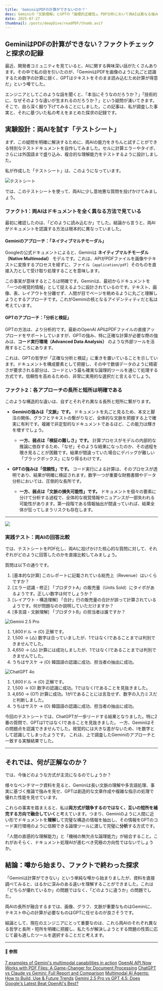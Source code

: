 ```yaml
---
title: 'GeminiはPDFの計算ができないのか？'
desc: Geminiの「文脈理解」とGPTの「論理的正確性」。PDF分析において両AIは異なる強みを持ちます。実際のテスト結果を通じて両者の違いを明確に比較し、最適な活用戦略を提示します。
date: 2025-07-27
thumbnail: /posts/deepDive/readPDF/thumb.avif
---
```


## GeminiはPDFの計算ができない？ファクトチェックと探求の記録

最近、開発者コミュニティを見ていると、AIに関する興味深い話がたくさんあります。その中で私の目を引いたのが、「GeminiはPDFを画像のように丸ごと認識するため数字の計算に弱く、GPTはテキストをそのまま読み込むため計算が得意だ」という噂でした。

エンジニアとしてこのような話を聞くと、「本当にそうなのだろうか？」「技術的に、なぜそのような違いが生まれるのだろうか？」という疑問が湧いてきます。そこで、自ら深く掘り下げてみることにしました。この記事は、私が調査した事実と、それに基づいた私の考えをまとめた探求の記録です。

## 実験設計：両AIを試す「テストシート」

まず、この疑問を明確に解決するために、両AIの能力をきちんと試すことができる特別なテストドキュメントを自作してみました。セルに計算エラーやタイポ、さらには外国語まで盛り込み、複合的な理解能力をテストするように設計しました。

私が作成した「テストシート」は、このようになっています。

![テストシート](/posts/deepDive/readPDF/sheet.avif)

では、このテストシートを使って、両AIに少し意地悪な質問を投げかけてみましょう。

### ファクト1：両AIはドキュメントを全く異なる方法で見ている

最初に確認したのは、「どのように読み込むか」でした。結論から言うと、両AIがドキュメントを認識する方法は根本的に異なっていました。

#### Geminiのアプローチ：「ネイティブマルチモーダル」

Googleの公式ドキュメントによると、Geminiは **ネイティブマルチモーダル（Native Multimodal）** モデルです。これは、APIがPDFファイルを画像やテキストに変換するプロセスを経ずに、ファイル（`application/pdf`）そのものを直接入力として受け取り処理することを意味します。

この事実が意味するところは明確です。Geminiは、最初からドキュメントを「一つの視覚的情報」として捉えるように設計されているのです。テキスト、画像、表、レイアウトを分離せず、人間が目でページを眺めるように丸ごと理解しようとするアプローチです。これがGeminiの核となるアイデンティティだと私は考えています。

#### GPTのアプローチ：「分析と検証」

GPTの方法は、より分析的です。最新のOpenAI APIはPDFファイルの直接アップロードをサポートしていますが、GPTの強み、特に正確な計算が必要な際の強みは、**コード実行環境（Advanced Data Analysis）** のような外部ツールを活用するところにあります。

これは、GPTの哲学が「正確な分析と検証」に重きを置いていることを示しています。ドキュメントを構成要素として把握し、その中で数値データのように精密さが要求される部分は、コードという最も確実な論理的ツールを通じて処理する方式です。信頼性を高めるための、非常に実用的な選択だと言えるでしょう。

### ファクト2：各アプローチの長所と短所は明確である

このような構造的な違いは、自ずとそれぞれ異なる長所と短所に繋がります。

* **Geminiの強みは「文脈」です。** ドキュメントを丸ごと見るため、本文と脚注の関係、グラフとテキストの繋がりなど、全体的な文脈を把握する上で確実に有利です。複雑で非定型的なドキュメントであるほど、この能力は輝きを増すでしょう。
	* **一方、弱点は「検証の難しさ」です。** 計算プロセスがモデルの内部的な推論に依存するため、「なぜ」そのような結果になったのか、その過程を覗き見ることが困難です。結果が間違っていた場合にデバッグが難しい「ブラックボックス」になり得るわけです。

* **GPTの強みは「信頼性」です。** コード実行による計算は、そのプロセスが透明であり、結果が明確に検証されます。数字一つが重要な財務書類やデータ分析においては、圧倒的な長所です。
	* **一方、弱点は「文脈の損失可能性」です。** ドキュメントを個々の要素に分けて分析する過程で、全体的な視覚情報やニュアンスが一部失われる可能性があります。第一段階である情報抽出が間違っていれば、結果全体が狂ってしまうリスクも存在します。

---
![](/posts/deepDive/readPDF/geminivsgpt.avif)
### 実践テスト：両AIの回答比較

では、テストシートをPDF化し、両AIに投げかけた核心的な質問に対して、それぞれがどのように回答したのかを直接比較してみましょう。

質問は以下の通りです。
1. [基本的な計算] このレポートに記載されている総売上（Revenue）はいくらですか？
2. [エラー認識・修正] 「プロダクトA」の販売量（Units Sold）にタイポがあるようです。正しい数字は何でしょうか？
3. [レイアウト・構造理解] 「合計」行の販売量の合計が誤って計算されているようです。何が問題なのか説明していただけますか？
4. [多言語・文脈理解] 「プロダクトB」の担当者は誰ですか？

![Gemini 2.5 Pro](/posts/deepDive/readPDF/gemini.avif)
1. 1,800ドル -> (O) 正解です。
2. 1,500 -> (△) 数字は合っていましたが、1ではなくIであることまでは判別できませんでした。
3. 4,650 -> (△) 計算には成功しましたが、1ではなくIであることまでは判別できませんでした。
4. うちはサスケ -> (O) 韓国語の認識に成功、担当者の抽出に成功。

![ChatGPT 4o](/posts/deepDive/readPDF/gpt.avif)
1. 1,800ドル -> (O) 正解です。
2. 1,500 -> (O) 数字の認識に成功。1ではなくIであることを見抜きました。
3. 4,650 -> (O?) 計算に成功。1がIであることには言及せず、数字の入力ミスだと判断しました。
4. うちはサスケ -> (O) 韓国語の認識に成功、担当者の抽出に成功。

今回のテストシートでは、ChatGPTが一歩リードする結果となりました。特に2番の質問で、GPTは1ではなくIであることを見抜きました。
一方、Geminiはその問題点を認識できませんでした。視覚的には大きな差がないため、Iを数字として認識してしまったようです。
これは、上で調査したGeminiのアプローチと一致する実験結果でした。

---

## それでは、何が正解なのか？

では、今後どのような方式が主流になるのでしょうか？

様々なベンチマーク資料を見ると、Geminiは長い文脈の理解や多言語処理、事実に基づく推論で強みを見せ、GPTは創造的な文章作成や複雑な指示の処理で優れた性能を見せています。

これらの事実を踏まえると、私は**両方式が競争するのではなく、互いの短所を補完する方向で融合していく**と考えています。つまり、Geminiのように人間に近い形でドキュメントを**理解**して完璧な構造の情報を抽出し、その情報をGPTのコード実行環境のように信頼できる論理ツールに渡して完璧に**分析**する方式です。

「人間の直感的な理解能力」と「機械の無欠点な論理能力」が結合すること。これがおそらく、ドキュメント処理AIが進むべき究極の方向性ではないでしょうか。

## 結論：噂から始まり、ファクトで終わった探求

「Geminiは計算ができない」という単純な噂から始まりましたが、資料を直接調べてみると、はるかに深みのある違いを理解することができました。これは「どちらが優れているか」の問題ではなく、「どのように違うか」の問題でした。

両AIの長所が融合するまでは、画像、グラフ、文脈が重要なものはGeminiに、テキスト中心の計算が必要なものはGPTに任せるのが良さそうです。

結論として、現在のエンジニアにとって重要なのは、これら両AIのそれぞれ異なる哲学と長所・短所を明確に把握し、私たちが解決しようとする問題の性質に応じて最も適したツールを選択することだと考えます。

---
#### 🔗 参照
[7 examples of Gemini's multimodal capabilities in action](https://developers.googleblog.com/en/7-examples-of-geminis-multimodal-capabilities-in-action/)
[OpenAI API Now Works with PDF Files: A Game-Changer for Document Processing](https://learnprompting.org/blog/openai-api-works-with-pdfs)
[ChatGPT vs Claude vs Gemini: Full Report and Comparison](https://www.datastudios.org/post/chatgpt-vs-claude-vs-gemini-full-report-and-comparison-of-features-performance-integrations-pric)
[Multimodal AI Agents: How to Build, Use & Future Trends](https://www.sparkouttech.com/multi-model-ai-agent/)
[Gemini 2.5 Pro vs GPT 4.5: Does Google's Latest Beat OpenAI's Best?](https://www.analyticsvidhya.com/blog/2025/03/gemini-2-5-pro-vs-gpt-4-5/)